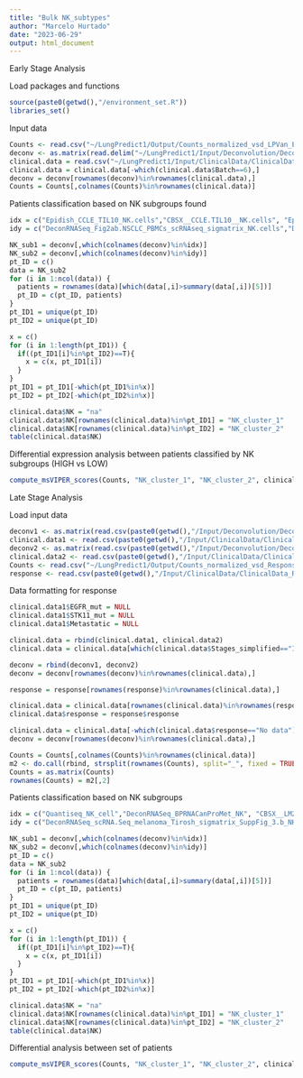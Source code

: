 ```yaml
---
title: "Bulk NK_subtypes"
author: "Marcelo Hurtado"
date: "2023-06-29"
output: html_document
---
```


Early Stage Analysis

Load packages and functions
```r
source(paste0(getwd(),"/environment_set.R"))
libraries_set()
```

Input data 
```r
Counts <- read.csv("~/LungPredict1/Output/Counts_normalized_vsd_LPVan_Early.csv", row.names=1)
deconv <- as.matrix(read.delim("~/LungPredict1/Input/Deconvolution/Deconvolution_LPVan_Early.txt", row.names=1))
clinical.data = read.csv("~/LungPredict1/Input/ClinicalData/ClinicalData_LPVan_Early.csv", row.names=1)
clinical.data = clinical.data[-which(clinical.data$Batch==6),]
deconv = deconv[rownames(deconv)%in%rownames(clinical.data),]
Counts = Counts[,colnames(Counts)%in%rownames(clinical.data)]
```

Patients classification based on NK subgroups found 
```r
idx = c("Epidish_CCLE_TIL10_NK.cells","CBSX__CCLE.TIL10__NK.cells", "Epidish_TIL10_NK.cells", "CBSX__TIL10__NK.cells")
idy = c("DeconRNASeq_Fig2ab.NSCLC_PBMCs_scRNAseq_sigmatrix_NK.cells","DeconRNASeq_scRNA.Seq_melanoma_Tirosh_sigmatrix_SuppFig_3.b_NK.cells")

NK_sub1 = deconv[,which(colnames(deconv)%in%idx)]
NK_sub2 = deconv[,which(colnames(deconv)%in%idy)]
pt_ID = c()
data = NK_sub2
for (i in 1:ncol(data)) {
  patients = rownames(data)[which(data[,i]>summary(data[,i])[5])]
  pt_ID = c(pt_ID, patients)
}
pt_ID1 = unique(pt_ID)
pt_ID2 = unique(pt_ID)

x = c()
for (i in 1:length(pt_ID1)) {
  if((pt_ID1[i]%in%pt_ID2)==T){
    x = c(x, pt_ID1[i])
  }
}
pt_ID1 = pt_ID1[-which(pt_ID1%in%x)]
pt_ID2 = pt_ID2[-which(pt_ID2%in%x)]

clinical.data$NK = "na"
clinical.data$NK[rownames(clinical.data)%in%pt_ID1] = "NK_cluster_1"
clinical.data$NK[rownames(clinical.data)%in%pt_ID2] = "NK_cluster_2"
table(clinical.data$NK)
```

Differential expression analysis between patients classified by NK subgroups (HIGH vs LOW)
```r
compute_msVIPER_scores(Counts, "NK_cluster_1", "NK_cluster_2", clinical.data$NK, "EARLYSTAGE")
```

###########################################################################################

Late Stage Analysis

Load input data
```r
deconv1 <- as.matrix(read.csv(paste0(getwd(),"/Input/Deconvolution/Deconvolution_LungPredict.csv"), row.names = 1))
clinical.data1 <- read.csv(paste0(getwd(),"/Input/ClinicalData/ClinicalData_LungPredict.csv"), row.names = 1)
deconv2 <- as.matrix(read.csv(paste0(getwd(),"/Input/Deconvolution/Deconvolution_ImmunoPredict.csv"), row.names = 1))
clinical.data2 <- read.csv(paste0(getwd(),"/Input/ClinicalData/ClinicalData_ImmunoPredict.csv"), row.names = 1)
Counts <- read.csv("~/LungPredict1/Output/Counts_normalized_vsd_Response.csv", row.names=1)
response <- read.csv(paste0(getwd(),"/Input/ClinicalData/ClinicalData_Response.csv"), row.names = 1)
```

Data formatting for response
```r
clinical.data1$EGFR_mut = NULL
clinical.data1$STK11_mut = NULL
clinical.data1$Metastatic = NULL

clinical.data = rbind(clinical.data1, clinical.data2)
clinical.data = clinical.data[which(clinical.data$Stages_simplified=="IV"),] #38 SAMPLES

deconv = rbind(deconv1, deconv2)
deconv = deconv[rownames(deconv)%in%rownames(clinical.data),]

response = response[rownames(response)%in%rownames(clinical.data),]

clinical.data = clinical.data[rownames(clinical.data)%in%rownames(response),]
clinical.data$response = response$response

clinical.data = clinical.data[-which(clinical.data$response=="No data"),]
deconv = deconv[rownames(deconv)%in%rownames(clinical.data),]

Counts = Counts[,colnames(Counts)%in%rownames(clinical.data)]
m2 <- do.call(rbind, strsplit(rownames(Counts), split="_", fixed = TRUE))
Counts = as.matrix(Counts)
rownames(Counts) = m2[,2]
```

Patients classification based on NK subgroups
```r
idx = c("Quantiseq_NK_cell","DeconRNASeq_BPRNACanProMet_NK", "CBSX__LM22__NK_cells_resting")
idy = c("DeconRNASeq_scRNA.Seq_melanoma_Tirosh_sigmatrix_SuppFig_3.b_NK.cells", "CBSX__LM22__NK_cells_activated")

NK_sub1 = deconv[,which(colnames(deconv)%in%idx)]
NK_sub2 = deconv[,which(colnames(deconv)%in%idy)]
pt_ID = c()
data = NK_sub2
for (i in 1:ncol(data)) {
  patients = rownames(data)[which(data[,i]>summary(data[,i])[5])]
  pt_ID = c(pt_ID, patients)
}
pt_ID1 = unique(pt_ID)
pt_ID2 = unique(pt_ID)

x = c()
for (i in 1:length(pt_ID1)) {
  if((pt_ID1[i]%in%pt_ID2)==T){
    x = c(x, pt_ID1[i])
  }
}
pt_ID1 = pt_ID1[-which(pt_ID1%in%x)]
pt_ID2 = pt_ID2[-which(pt_ID2%in%x)]

clinical.data$NK = "na"
clinical.data$NK[rownames(clinical.data)%in%pt_ID1] = "NK_cluster_1"
clinical.data$NK[rownames(clinical.data)%in%pt_ID2] = "NK_cluster_2"
table(clinical.data$NK)
```

Differential analysis between set of patients
```r
compute_msVIPER_scores(Counts, "NK_cluster_1", "NK_cluster_2", clinical.data$NK, "LateStage")
```
